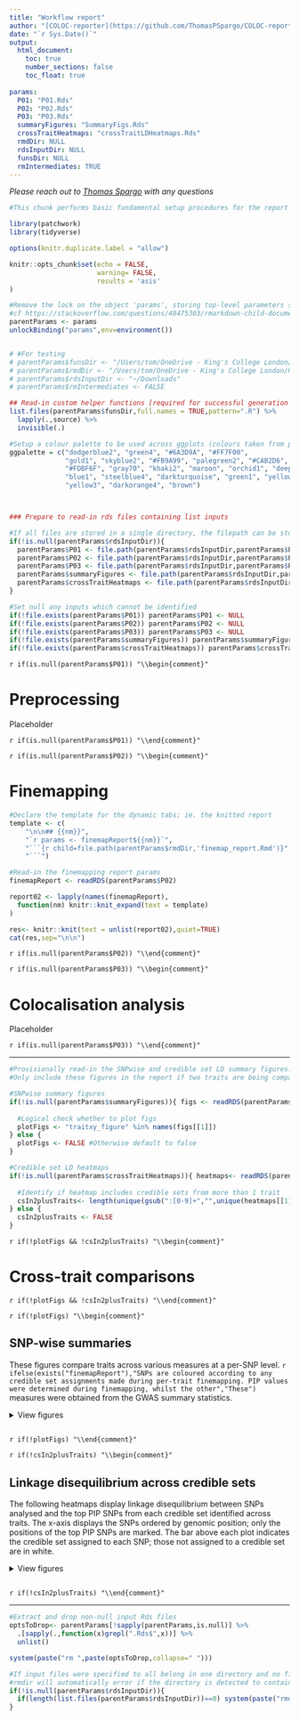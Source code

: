 ```yaml
---
title: "Workflow report"
author: "[COLOC-reporter](https://github.com/ThomasPSpargo/COLOC-reporter)"
date: "`r Sys.Date()`"
output:
  html_document:
    toc: true
    number_sections: false
    toc_float: true
    
params:
  P01: "P01.Rds"
  P02: "P02.Rds"
  P03: "P03.Rds"
  summaryFigures: "SummaryFigs.Rds"
  crossTraitHeatmaps: "crossTraitLDHeatmaps.Rds"
  rmdDir: NULL
  rdsInputDir: NULL
  funsDir: NULL
  rmIntermediates: TRUE
---
```


_Please reach out to [Thomas Spargo](mailto:thomas.spargo@kcl.ac.uk) with any questions_

<!---
This document is a parent report used to concatenate across smaller report sections from the COLOC-reporter workflow.

Each param of P01..3 stores a list of parameters which are to be passed to the constituent child reports

P02 is a list with params required to generate multiple reports, individually for each trait. This chunk is therefore generated recursively.

 - summaryFigures points to an Rds file containing a list of summary plots between trait pairs that were finemapped
 
 - crossTraitHeatmaps points to an Rds file containing a list of heatmaps generated across traits, comparing LD across all credible sets

 - rmdDir is the directory containing all child report template files

 - rdsInputDir points to a single directory within which to look to find the expected input files. When provided, only the basename needs to be specified for each input file, and these all have sensible defaults.

 - rmIntermediates is a logical triggered at the end of the script. If set to TRUE (the default) the input Rds files will be deleted at the end of the report, and (if rds files were supplied via rdsInputDir) the directory specified in rdsInputDir will be removed providing that no other files remain within. This is to minimise storage of intermediate files.

--->

```r
#This chunk performs basic fundamental setup procedures for the report

library(patchwork)
library(tidyverse)

options(knitr.duplicate.label = "allow")

knitr::opts_chunk$set(echo = FALSE,
                      warning= FALSE,
                      results = 'asis'
)

#Remove the lock on the object 'params', storing top-level parameters seperately since the params list will be replaced respectively to each child report
#cf https://stackoverflow.com/questions/49475303/rmarkdown-child-documents-do-not-detect-their-params
parentParams <- params
unlockBinding("params",env=environment()) 


# #For testing
# parentParams$funsDir <- "/Users/tom/OneDrive - King's College London/PhD/PhD project/COLOC/git.local.COLOC-reporter/scripts/helper_functions"
# parentParams$rmdDir <- "/Users/tom/OneDrive - King's College London/PhD/PhD project/COLOC/git.local.COLOC-reporter/scripts/rmd"
# parentParams$rdsInputDir <- "~/Downloads"
# parentParams$rmIntermediates <- FALSE

## Read-in custom helper functions [required for successful generation of the finemap report]
list.files(parentParams$funsDir,full.names = TRUE,pattern=".R") %>%
  lapply(.,source) %>%
  invisible(.)

#Setup a colour palette to be used across ggplots (colours taken from plot SuSiE)
ggpalette = c("dodgerblue2", "green4", "#6A3D9A", "#FF7F00", 
              "gold1", "skyblue2", "#FB9A99", "palegreen2", "#CAB2D6", 
              "#FDBF6F", "gray70", "khaki2", "maroon", "orchid1", "deeppink1", 
              "blue1", "steelblue4", "darkturquoise", "green1", "yellow4", 
              "yellow3", "darkorange4", "brown")



### Prepare to read-in rds files containing list inputs

#If all files are stored in a single directory, the filepath can be stored in params$rdsInputDir and then import from the basenames to create the full filepaths. Otherwise, if params$rdsInputDir is null, expect full filepaths for each param
if(!is.null(parentParams$rdsInputDir)){
  parentParams$P01 <- file.path(parentParams$rdsInputDir,parentParams$P01)
  parentParams$P02 <- file.path(parentParams$rdsInputDir,parentParams$P02)
  parentParams$P03 <- file.path(parentParams$rdsInputDir,parentParams$P03)
  parentParams$summaryFigures <- file.path(parentParams$rdsInputDir,parentParams$summaryFigures)
  parentParams$crossTraitHeatmaps <- file.path(parentParams$rdsInputDir,parentParams$crossTraitHeatmaps)
}

#Set null any inputs which cannot be identified
if(!file.exists(parentParams$P01)) parentParams$P01 <- NULL
if(!file.exists(parentParams$P02)) parentParams$P02 <- NULL
if(!file.exists(parentParams$P03)) parentParams$P03 <- NULL
if(!file.exists(parentParams$summaryFigures)) parentParams$summaryFigures <- NULL
if(!file.exists(parentParams$crossTraitHeatmaps)) parentParams$crossTraitHeatmaps <- NULL


```


`r if(is.null(parentParams$P01)) "\\begin{comment}"`

# Preprocessing

Placeholder

`r if(is.null(parentParams$P01)) "\\end{comment}"`

`r if(is.null(parentParams$P02)) "\\begin{comment}"`

# Finemapping

```r

#Declare the template for the dynamic tabs; ie. the knitted report
template <- c(
    "\n\n## {{nm}}",
    "`r params <- finemapReport${{nm}}`",
    "```{r child=file.path(parentParams$rmdDir,'finemap_report.Rmd')}",
    "```")

#Read-in the finemapping report params
finemapReport <- readRDS(parentParams$P02)

report02 <- lapply(names(finemapReport),
  function(nm) knitr::knit_expand(text = template)
)

res<- knitr::knit(text = unlist(report02),quiet=TRUE)
cat(res,sep="\n\n")

```

`r if(is.null(parentParams$P02)) "\\end{comment}"`

`r if(is.null(parentParams$P03)) "\\begin{comment}"`

# Colocalisation analysis

Placeholder

`r if(is.null(parentParams$P03)) "\\end{comment}"`

___

```r
#Provisionally read-in the SNPwise and credible set LD summary figures.
#Only include these figures in the report if two traits are being compared [otherwise the plots are simple duplicates of the SNP-wise CS LD summaries produced within the individual finemapping report]

#SNPwise summary figures
if(!is.null(parentParams$summaryFigures)){ figs <- readRDS(parentParams$summaryFigures)
  
  #Logical check whether to plot figs
  plotFigs <- "traitxy_figure" %in% names(figs[[1]])
} else {
  plotFigs <- FALSE #Otherwise default to false
}

#Credible set LD heatmaps
if(!is.null(parentParams$crossTraitHeatmaps)){ heatmaps<- readRDS(parentParams$crossTraitHeatmaps)
  
  #Identify if heatmap includes credible sets from more than 1 trait
  csIn2plusTraits<- length(unique(gsub(":[0-9]+","",unique(heatmaps[[1]]$data$cs[!is.na(heatmaps[[1]]$data$cs)]))))>1
} else {
  csIn2plusTraits <- FALSE
}

```

`r if(!plotFigs && !csIn2plusTraits) "\\begin{comment}"`

# Cross-trait comparisons

`r if(!plotFigs && !csIn2plusTraits) "\\end{comment}"`

`r if(!plotFigs) "\\begin{comment}"`

## SNP-wise summaries {.tabset}

These figures compare traits across various measures at a per-SNP level. `r ifelse(exists("finemapReport"),"SNPs are coloured according to any credible set assignments made during per-trait finemapping. PIP values were determined during finemapping, whilst the other","These")` measures were obtained from the GWAS summary statistics.

<details><summary>View figures</summary>

```r

recodes=c("p"="P-values",
          "z"="Z-scores",
          "abs_z"="Absolute Z-scores",
          "pip"="PIPs",
          "PIP"="PIPs",
          "beta"="Beta coefficients")

names(figs) <- dplyr::recode(names(figs),!!!recodes)

#Patchwork wrap the plots
figs <- lapply(figs,function(x){
  wrap<- x$bpfigure / x$traitxy_figure+
    plot_layout(guides = 'collect',heights = c(1,2))
  
  return(wrap)
})

#Declare the template for the dynamic tabs
template <- c(
  "\n\n### {{names}}",
  "```{r, fig.height=8, fig.width=8}",
  "figs[[{{num}}]]",
  "```")

tabs <- mapply(function(num,names) knitr::knit_expand(text = template),
               num=seq_along(figs),names=names(figs))

res<- knitr::knit(text = unlist(tabs),quiet=TRUE)
cat(res,sep="\n\n")
```

</details>

## {-}

`r if(!plotFigs) "\\end{comment}"`

`r if(!csIn2plusTraits) "\\begin{comment}"`

## Linkage disequilibrium across credible sets {.tabset}

The following heatmaps display linkage disequilibrium between SNPs analysed and the top PIP SNPs from each credible set identified across traits. The x-axis displays the SNPs ordered by genomic position; only the positions of the top PIP SNPs are marked. The bar above each plot indicates the credible set assigned to each SNP; those not assigned to a credible set are in white.

<details><summary>View figures</summary>

### All SNPs

```r
heatmaps[[1]]
```

### SNPs within credible sets

```r
heatmaps[[2]]
```

</details>

## {-}

`r if(!csIn2plusTraits) "\\end{comment}"`

___

```r

#Extract and drop non-null input Rds files
optsToDrop<- parentParams[!sapply(parentParams,is.null)] %>%
  .[sapply(.,function(x)grepl(".Rds$",x))] %>%
  unlist()

system(paste("rm ",paste(optsToDrop,collapse=" ")))

#If input files were specified to all belong in one directory and no files remain in this directory after initial parameter Rds file removal, use rmdir to drop the empty file path
#rmdir will automatically error if the directory is detected to contain files, so this should be safe
if(!is.null(parentParams$rdsInputDir)){
  if(length(list.files(parentParams$rdsInputDir))==0) system(paste("rmdir ",parentParams$rdsInputDir))
}
```

